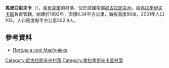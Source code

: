 {{coord|47|46|12|N|30|28|53|E|scale:100000|display=title}}

'''馬里亞尼夫卡'''（{{lang-uk|Мар'янівка}}），是[[烏克蘭|烏克蘭]]的村落，位於該國南部[[尼古拉耶夫州|尼古拉耶夫州]]，由[[弗拉季伊夫卡區|弗拉季伊夫卡區]]負責管轄，始建於1892年，面積0.34平方公里，海拔高度96米，2001年人口103，人口密度每平方公里302.9人。

==參考資料==
* [http://weather.in.ua/ua/nikolaevskaja/15041 Погода в селі Мар'янівка] {{Wayback|url=http://weather.in.ua/ua/nikolaevskaja/15041 |date=20160606113615 }}

[[Category:尼古拉耶夫州村落|Category:尼古拉耶夫州村落]]
[[Category:弗拉季伊夫卡區村落|Category:弗拉季伊夫卡區村落]]


{{Mykolaiv-geo-stub}}